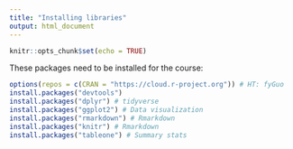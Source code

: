 ```yaml
---
title: "Installing libraries"
output: html_document
---
```


```r
knitr::opts_chunk$set(echo = TRUE)
```

These packages need to be installed for the course:


```r
options(repos = c(CRAN = "https://cloud.r-project.org")) # HT: fyGuo
install.packages("devtools")
install.packages("dplyr") # tidyverse
install.packages("ggplot2") # Data visualization
install.packages("rmarkdown") # Rmarkdown
install.packages("knitr") # Rmarkdown
install.packages("tableone") # Summary stats
```